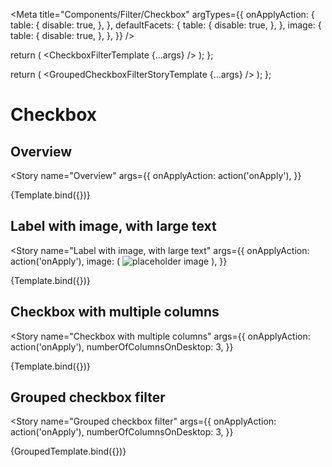 



<Meta
  title="Components/Filter/Checkbox"
  argTypes={{
    onApplyAction: {
      table: {
        disable: true,
      },
    },
    defaultFacets: {
      table: {
        disable: true,
      },
    },
    image: {
      table: {
        disable: true,
      },
    },
  }}
/>

  return (
    <Box w="8xl">
      <CheckboxFilterTemplate {...args} />
    </Box>
  );
};

  return (
    <Box w="8xl">
      <GroupedCheckboxFilterStoryTemplate {...args} />
    </Box>
  );
};

# Checkbox

<ArgsTable of={CheckboxFilter} />

## Overview

<Story
  name="Overview"
  args={{
    onApplyAction: action('onApply'),
  }}
>
  {Template.bind({})}
</Story>

## Label with image, with large text

<Story
  name="Label with image, with large text"
  args={{
    onApplyAction: action('onApply'),
    image: (
      <img src="https://placekitten.com/g/220/100" alt="placeholder image" />
    ),
  }}
>
  {Template.bind({})}
</Story>

## Checkbox with multiple columns

<Story
  name="Checkbox with multiple columns"
  args={{
    onApplyAction: action('onApply'),
    numberOfColumnsOnDesktop: 3,
  }}
>
  {Template.bind({})}
</Story>

## Grouped checkbox filter

<Story
  name="Grouped checkbox filter"
  args={{
    onApplyAction: action('onApply'),
    numberOfColumnsOnDesktop: 3,
  }}
>
  {GroupedTemplate.bind({})}
</Story>
